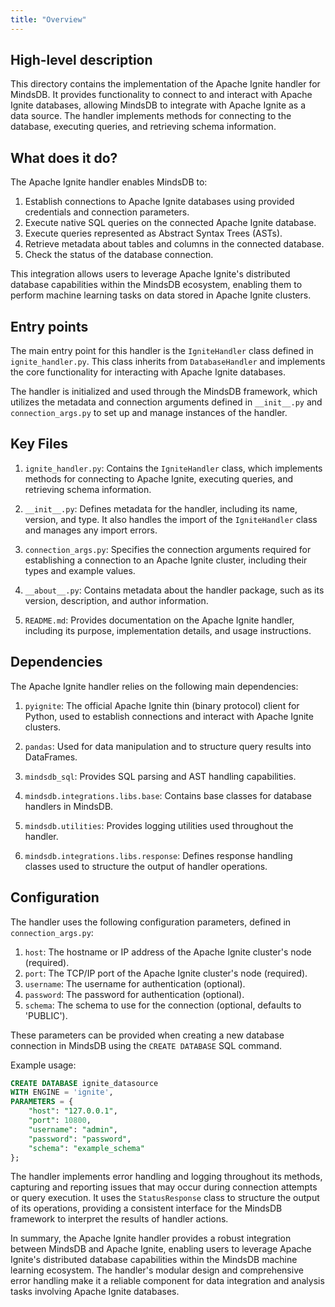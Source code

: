 ```yaml
---
title: "Overview"
---
```


## High-level description
This directory contains the implementation of the Apache Ignite handler for MindsDB. It provides functionality to connect to and interact with Apache Ignite databases, allowing MindsDB to integrate with Apache Ignite as a data source. The handler implements methods for connecting to the database, executing queries, and retrieving schema information.

## What does it do?
The Apache Ignite handler enables MindsDB to:

1. Establish connections to Apache Ignite databases using provided credentials and connection parameters.
2. Execute native SQL queries on the connected Apache Ignite database.
3. Execute queries represented as Abstract Syntax Trees (ASTs).
4. Retrieve metadata about tables and columns in the connected database.
5. Check the status of the database connection.

This integration allows users to leverage Apache Ignite's distributed database capabilities within the MindsDB ecosystem, enabling them to perform machine learning tasks on data stored in Apache Ignite clusters.

## Entry points
The main entry point for this handler is the `IgniteHandler` class defined in `ignite_handler.py`. This class inherits from `DatabaseHandler` and implements the core functionality for interacting with Apache Ignite databases.

The handler is initialized and used through the MindsDB framework, which utilizes the metadata and connection arguments defined in `__init__.py` and `connection_args.py` to set up and manage instances of the handler.

## Key Files
1. `ignite_handler.py`: Contains the `IgniteHandler` class, which implements methods for connecting to Apache Ignite, executing queries, and retrieving schema information.

2. `__init__.py`: Defines metadata for the handler, including its name, version, and type. It also handles the import of the `IgniteHandler` class and manages any import errors.

3. `connection_args.py`: Specifies the connection arguments required for establishing a connection to an Apache Ignite cluster, including their types and example values.

4. `__about__.py`: Contains metadata about the handler package, such as its version, description, and author information.

5. `README.md`: Provides documentation on the Apache Ignite handler, including its purpose, implementation details, and usage instructions.

## Dependencies
The Apache Ignite handler relies on the following main dependencies:

1. `pyignite`: The official Apache Ignite thin (binary protocol) client for Python, used to establish connections and interact with Apache Ignite clusters.

2. `pandas`: Used for data manipulation and to structure query results into DataFrames.

3. `mindsdb_sql`: Provides SQL parsing and AST handling capabilities.

4. `mindsdb.integrations.libs.base`: Contains base classes for database handlers in MindsDB.

5. `mindsdb.utilities`: Provides logging utilities used throughout the handler.

6. `mindsdb.integrations.libs.response`: Defines response handling classes used to structure the output of handler operations.

## Configuration
The handler uses the following configuration parameters, defined in `connection_args.py`:

1. `host`: The hostname or IP address of the Apache Ignite cluster's node (required).
2. `port`: The TCP/IP port of the Apache Ignite cluster's node (required).
3. `username`: The username for authentication (optional).
4. `password`: The password for authentication (optional).
5. `schema`: The schema to use for the connection (optional, defaults to 'PUBLIC').

These parameters can be provided when creating a new database connection in MindsDB using the `CREATE DATABASE` SQL command.

Example usage:
```sql
CREATE DATABASE ignite_datasource
WITH ENGINE = 'ignite',
PARAMETERS = {
    "host": "127.0.0.1",
    "port": 10800,
    "username": "admin",
    "password": "password",
    "schema": "example_schema"
};
```

The handler implements error handling and logging throughout its methods, capturing and reporting issues that may occur during connection attempts or query execution. It uses the `StatusResponse` class to structure the output of its operations, providing a consistent interface for the MindsDB framework to interpret the results of handler actions.

In summary, the Apache Ignite handler provides a robust integration between MindsDB and Apache Ignite, enabling users to leverage Apache Ignite's distributed database capabilities within the MindsDB machine learning ecosystem. The handler's modular design and comprehensive error handling make it a reliable component for data integration and analysis tasks involving Apache Ignite databases.